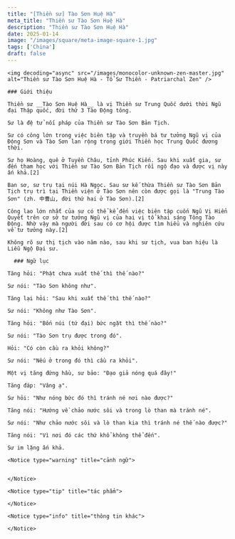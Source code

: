 ```yaml
---
title: "[Thiền sư] Tào Sơn Huệ Hà"
meta_title: "Thiền sư Tào Sơn Huệ Hà"
description: "Thiền sư Tào Sơn Huệ Hà"
date: 2025-01-14
image: "/images/square/meta-image-square-1.jpg"
tags: ['China']
draft: false
---
```


<div className="grid xl:grid-cols-8 lg:grid-cols-8 md:grid-cols-2 sm:grid-cols-2 xs:grid-cols-1 gap-8 bg-body dark:bg-darkmode-body">

  <div className="lg:col-span-3 md:col-span-1">

    <img decoding="async" src="/images/monocolor-unknown-zen-master.jpg" alt="Thiền sư Tào Sơn Huệ Hà - Tổ Sư Thiền - Patriarchal Zen" />

    ### Giới thiệu

    Thiền sư __Tào Sơn Huệ Hà__ là vị Thiền sư Trung Quốc dưới thời Ngũ đại Thập quốc, đời thứ 3 Tào Động tông.

    Sư là đệ tử nối pháp của Thiền sư Tào Sơn Bản Tịch.

    Sư có công lớn trong việc biên tập và truyền bá tư tưởng Ngũ vị của Động Sơn và Tào Sơn lan rộng trong giới Thiền học Trung Quốc đương thời.

    Sư họ Hoàng, quê ở Tuyền Châu, tỉnh Phúc Kiến. Sau khi xuất gia, sư đến tham học với Thiền sư Tào Sơn Bản Tịch rồi ngộ đạo và được vị này ấn khả.[2]

    Ban sơ, sư trụ tại núi Hà Ngọc. Sau sư kế thừa Thiền sư Tào Sơn Bản Tịch trụ trì tại Thiền viện ở Tào Sơn nên còn được gọi là "Trung Tào Sơn" (zh. 中曹山, đời thứ hai ở Tào Sơn).[2]

    Công lao lớn nhất của sư có thể kể đến việc biên tập cuốn Ngũ Vị Hiển Quyết trên cơ sở tư tưởng Ngũ vị của hai vị tổ khai sáng Tông Tào Động. Nhờ vậy mà người đời sau có cơ hội được tìm hiểu và nghiên cứu về tư tưởng này.[2]

    Không rõ sư thị tịch vào năm nào, sau khi sư tịch, vua ban hiệu là Liễu Ngộ Đại sư.

  </div>

  <div className="lg:col-span-5 md:col-span-1">

      ### Ngữ lục

    Tăng hỏi: "Phật chưa xuất thế thì thế nào?"

    Sư nói: "Tào Sơn không như".

    Tăng lại hỏi: "Sau khi xuất thế thì thế nào?"

    Sư nói: "Không như Tào Sơn".

    Tăng hỏi: "Bốn núi (tứ đại) bức ngặt thì thế nào?"

    Sư nói: "Tào Sơn trụ được trong đó".

    Hỏi: "Có còn cầu ra khỏi không?"

    Sư nói: "Nếu ở trong đó thì cầu ra khỏi".

    Một vị tăng đứng hầu, sư bảo: "Đạo giả nóng quá đây!"

    Tăng đáp: "Vâng ạ".

    Sư hỏi: "Như nóng bức đó thì tránh né nơi nào được?"

    Tăng nói: "Hướng về chảo nước sôi và trong lò than mà tránh né".

    Sư nói: "Như chảo nước sôi và lò than kia thì tránh né thế nào được?"

    Tăng nói: "Vì nơi đó các thứ khổ không thể đến".

    Sư im lặng ấn khả.

    <Notice type="warning" title="cảnh ngữ">


    </Notice>

    <Notice type="tip" title="tác phẩm">

    </Notice>

    <Notice type="info" title="thông tin khác">

    </Notice>

  </div>

</div>

